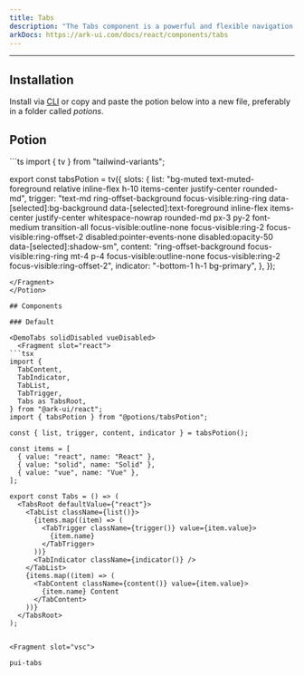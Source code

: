 ```yaml
---
title: Tabs
description: "The Tabs component is a powerful and flexible navigation tool for your applications. It offers various interaction modes, accessibility features, and the ability to display different contents based on the selected tab."
arkDocs: https://ark-ui.com/docs/react/components/tabs
---
```

---



<MdxExample>
    <Tabs client:load />
</MdxExample>

## Installation

Install via <a href="/docs/getting-started/cli">CLI</a> or copy and paste the potion below into a new file, preferably in a folder called *potions*.

## Potion 

<Potion>
<Fragment slot="contentSlot">
```ts
import { tv } from "tailwind-variants";

export const tabsPotion = tv({
  slots: {
    list: "bg-muted text-muted-foreground relative inline-flex h-10 items-center justify-center rounded-md",
    trigger:
      "text-md ring-offset-background focus-visible:ring-ring data-[selected]:bg-background data-[selected]:text-foreground inline-flex items-center justify-center whitespace-nowrap rounded-md px-3 py-2 font-medium transition-all focus-visible:outline-none focus-visible:ring-2 focus-visible:ring-offset-2 disabled:pointer-events-none disabled:opacity-50 data-[selected]:shadow-sm",
    content:
      "ring-offset-background focus-visible:ring-ring mt-4 p-4 focus-visible:outline-none focus-visible:ring-2 focus-visible:ring-offset-2",
    indicator: "-bottom-1 h-1 bg-primary",
  },
});

```
</Fragment>
</Potion>

## Components 

### Default

<DemoTabs solidDisabled vueDisabled>
  <Fragment slot="react">
```tsx
import {
  TabContent,
  TabIndicator,
  TabList,
  TabTrigger,
  Tabs as TabsRoot,
} from "@ark-ui/react";
import { tabsPotion } from "@potions/tabsPotion";

const { list, trigger, content, indicator } = tabsPotion();

const items = [
  { value: "react", name: "React" },
  { value: "solid", name: "Solid" },
  { value: "vue", name: "Vue" },
];

export const Tabs = () => (
  <TabsRoot defaultValue={"react"}>
    <TabList className={list()}>
      {items.map((item) => (
        <TabTrigger className={trigger()} value={item.value}>
          {item.name}
        </TabTrigger>
      ))}
      <TabIndicator className={indicator()} />
    </TabList>
    {items.map((item) => (
      <TabContent className={content()} value={item.value}>
        {item.name} Content
      </TabContent>
    ))}
  </TabsRoot>
);


```
  </Fragment>

    <Fragment slot="vsc">
```bash
pui-tabs
```
  </Fragment>
</DemoTabs>

